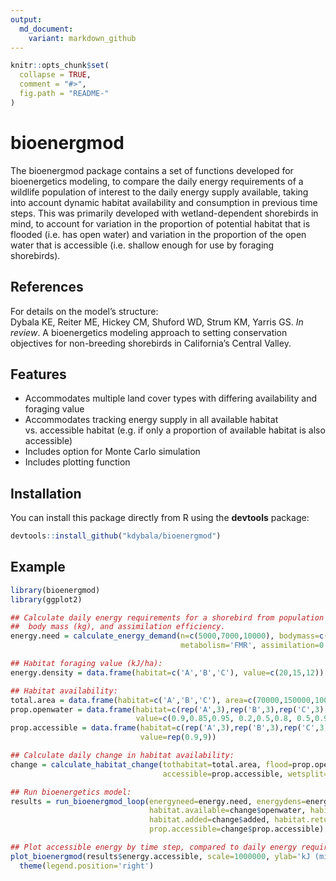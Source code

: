 ```yaml
---
output:
  md_document:
    variant: markdown_github
---
```


<!-- README.md is generated from README.Rmd. Please edit that file -->

```r
knitr::opts_chunk$set(
  collapse = TRUE,
  comment = "#>",
  fig.path = "README-"
)
```

bioenergmod
===============

The bioenergmod package contains a set of functions developed for bioenergetics modeling, to compare the daily energy requirements of a wildlife population of interest to the daily energy supply available, taking into account dynamic habitat availability and consumption in previous time steps. This was primarily developed with wetland-dependent shorebirds in mind, to account for variation in the proportion of potential habitat that is flooded (i.e. has open water) and variation in the proportion of the open water that is accessible (i.e. shallow enough for use by foraging shorebirds).

References
---------------
For details on the model's structure:  
Dybala KE, Reiter ME, Hickey CM, Shuford WD, Strum KM, Yarris GS. <i>In review</i>. A bioenergetics modeling approach to setting conservation objectives for non-breeding shorebirds in California's Central Valley. 

Features
--------------
* Accommodates multiple land cover types with differing availability and foraging value
* Accommodates tracking energy supply in all available habitat vs. accessible habitat (e.g. if only a proportion of available habitat is also accessible)
* Includes option for Monte Carlo simulation
* Includes plotting function

Installation
---------------
You can install this package directly from R using the **devtools** package:

```r
devtools::install_github("kdybala/bioenergmod")
```

Example
---------------
```r
library(bioenergmod)
library(ggplot2)

## Calculate daily energy requirements for a shorebird from population size (n), average individual 
##  body mass (kg), and assimilation efficiency.
energy.need = calculate_energy_demand(n=c(5000,7000,10000), bodymass=c(0.1,0.08,0.05), 
                                      metabolism='FMR', assimilation=0.73, plot=FALSE)

## Habitat foraging value (kJ/ha):
energy.density = data.frame(habitat=c('A','B','C'), value=c(20,15,12))

## Habitat availability:
total.area = data.frame(habitat=c('A','B','C'), area=c(70000,150000,100000))
prop.openwater = data.frame(habitat=c(rep('A',3),rep('B',3),rep('C',3)), yday=rep(c(1:3),3), 
                            value=c(0.9,0.85,0.95, 0.2,0.5,0.8, 0.5,0.9,0.7))
prop.accessible = data.frame(habitat=c(rep('A',3),rep('B',3),rep('C',3)), yday=rep(c(1:3),3), 
                             value=rep(0.9,9))

## Calculate daily change in habitat availability:
change = calculate_habitat_change(tothabitat=total.area, flood=prop.openwater, time='yday', value='value', 
                                  accessible=prop.accessible, wetsplit=F)

## Run bioenergetics model:
results = run_bioenergmod_loop(energyneed=energy.need, energydens=energy.density, 
                               habitat.available=change$openwater, habitat.accessible=change$accessible,
                               habitat.added=change$added, habitat.returned=change$returned,
                               prop.accessible=change$prop.accessible)

## Plot accessible energy by time step, compared to daily energy requirement
plot_bioenergmod(results$energy.accessible, scale=1000000, ylab='kJ (millions)', der=energy.need) +
  theme(legend.position='right')
```


